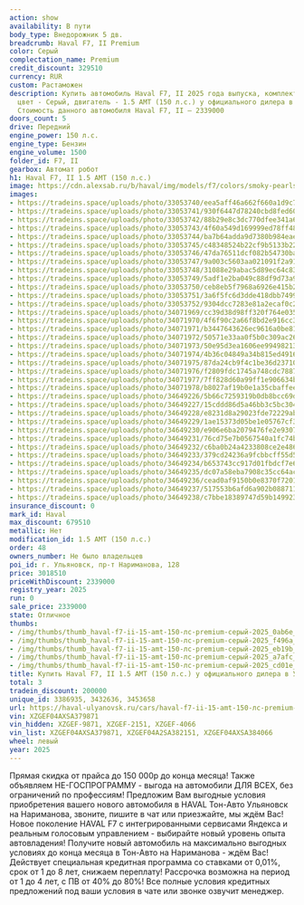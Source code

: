 ```yaml
---
action: show
availability: В пути
body_type: Внедорожник 5 дв.
breadcrumb: Haval F7, II Premium
color: Серый
complectation_name: Premium
credit_discount: 329510
currency: RUR
custom: Растаможен
description: Купить автомобиль Haval F7, II 2025 года выпуска, комплектация Premium,
  цвет - Серый, двигатель - 1.5 AMT (150 л.с.) у официального дилера в г. Ульяновск.
  Стоимость данного автомобиля Haval F7, II – 2339000
doors_count: 5
drive: Передний
engine_power: 150 л.с.
engine_type: Бензин
engine_volume: 1500
folder_id: F7, II
gearbox: Автомат робот
h1: Haval F7, II 1.5 AMT (150 л.с.)
image: https://cdn.alexsab.ru/b/haval/img/models/f7/colors/smoky-pearls.webp
images:
- https://tradeins.space/uploads/photo/33053740/eea5aff46a662f660a1d9c70ea90ab6e.jpg
- https://tradeins.space/uploads/photo/33053741/930f6447d78240cbd8fed608bc1f496a.jpg
- https://tradeins.space/uploads/photo/33053742/88b29e8c3dc770dfee341a647e0eb19b.jpg
- https://tradeins.space/uploads/photo/33053743/4f60a549d169999ed78ff48334fa7afc.jpg
- https://tradeins.space/uploads/photo/33053744/ba7b64adda9d7380b984eae07bacd01e.jpg
- https://tradeins.space/uploads/photo/33053745/c48348524b22cf9b5133b22c90ada020.jpg
- https://tradeins.space/uploads/photo/33053746/47da76511dcf082b54730ba84d1ea284.jpg
- https://tradeins.space/uploads/photo/33053747/9a003c5603aa021091f2a915edaa3241.jpg
- https://tradeins.space/uploads/photo/33053748/31088e29abac5d89ec64c8332b7045f1.jpg
- https://tradeins.space/uploads/photo/33053749/5adf1e2ba049c88df9d73a90e93d47bd.jpg
- https://tradeins.space/uploads/photo/33053750/ceb8eb5f7968a6926e415b23d002ea17.jpg
- https://tradeins.space/uploads/photo/33053751/3a6f5fc6d3dde418dbb7499fcda19fba.jpg
- https://tradeins.space/uploads/photo/33053752/9304dcc7283e81a2ecaf0c2285372082.jpg
- https://tradeins.space/uploads/photo/34071969/cc39d38d98ff320f764e035055e1a649.JPG
- https://tradeins.space/uploads/photo/34071970/4f6f90c2a66f8bd2e916cc30f039d375.JPG
- https://tradeins.space/uploads/photo/34071971/b3447643626ec9616a0be81ab6a303f6.JPG
- https://tradeins.space/uploads/photo/34071972/50571e33aa0f5b0c309ac26e996527a1.JPG
- https://tradeins.space/uploads/photo/34071973/50e95d3ea1606ee9949821360019a52d.JPG
- https://tradeins.space/uploads/photo/34071974/4b36c04849a34b815ed4916d6eabfced.JPG
- https://tradeins.space/uploads/photo/34071975/87da24cb9f4c1be36d237108f523b42b.JPG
- https://tradeins.space/uploads/photo/34071976/f2809fdc1745a748cdc7887b888557a3.JPG
- https://tradeins.space/uploads/photo/34071977/7ff828d60a99ff1e906634bc49d1cf81.JPG
- https://tradeins.space/uploads/photo/34071978/b8027af19b0e1a35cbaffee44c6aab47.JPG
- https://tradeins.space/uploads/photo/34649226/5b66c7259319b0db8bcc69dcfeb74acd.jpg
- https://tradeins.space/uploads/photo/34649227/15cddd86d5a46bb3c5bc304f978a7a62.jpg
- https://tradeins.space/uploads/photo/34649228/e8231d8a29023fde72229ab2b234428e.jpg
- https://tradeins.space/uploads/photo/34649229/1ae15373d05be1e05767cf313506ee73.jpg
- https://tradeins.space/uploads/photo/34649230/e906e6ba2079476fe2e9307f826c9bb8.jpg
- https://tradeins.space/uploads/photo/34649231/76cd75e7b0567540a1fc74b8dcbf3039.jpg
- https://tradeins.space/uploads/photo/34649232/c6ba0b24a4233808ce2e4865db9ab481.jpg
- https://tradeins.space/uploads/photo/34649233/379cd24236a9fcbbcff55d5a8b034ee7.jpg
- https://tradeins.space/uploads/photo/34649234/b653743cc917d01fbdcf7e64602fb1ba.jpg
- https://tradeins.space/uploads/photo/34649235/dc07a58eba7908c35cc64accc7e1ba68.jpg
- https://tradeins.space/uploads/photo/34649236/cead0af9150b0e8370f720164436d075.jpg
- https://tradeins.space/uploads/photo/34649237/517553b6afd6a902b08871162adaf293.jpg
- https://tradeins.space/uploads/photo/34649238/c7bbe18389747d59b149923cd4d3a9e5.jpg
insurance_discount: 0
mark_id: Haval
max_discount: 679510
metallic: Нет
modification_id: 1.5 AMT (150 л.с.)
order: 48
owners_number: Не было владельцев
poi_id: г. Ульяновск, пр-т Нариманова, 128
price: 3018510
priceWithDiscount: 2339000
registry_year: 2025
run: 0
sale_price: 2339000
state: Отличное
thumbs:
- /img/thumbs/thumb_haval-f7-ii-15-amt-150-лс-premium-серый-2025_0ab6e_0.webp
- /img/thumbs/thumb_haval-f7-ii-15-amt-150-лс-premium-серый-2025_f496a_1.webp
- /img/thumbs/thumb_haval-f7-ii-15-amt-150-лс-premium-серый-2025_eb19b_2.webp
- /img/thumbs/thumb_haval-f7-ii-15-amt-150-лс-premium-серый-2025_a7afc_3.webp
- /img/thumbs/thumb_haval-f7-ii-15-amt-150-лс-premium-серый-2025_cd01e_4.webp
title: Купить Haval F7, II 1.5 AMT (150 л.с.) у официального дилера в Ульяновске
total: 3
tradein_discount: 200000
unique_id: 3386935, 3432636, 3453658
url: https://haval-ulyanovsk.ru/cars/haval-f7-ii-15-amt-150-лс-premium-серый-2025/
vin: XZGEF04AXSA379871
vin_hidden: XZGEF-9871, XZGEF-2151, XZGEF-4066
vin_list: XZGEF04AXSA379871, XZGEF04A2SA382151, XZGEF04AXSA384066
wheel: левый
year: 2025
---
```

Прямая скидка от прайса до 150 000р до конца месяца! Также объявляем НЕ-ГОСПРОГРАММУ - выгода на автомобили ДЛЯ ВСЕХ, без ограничений по профессиям! Предложим Вам выгодные условия приобретения вашего нового автомобиля в HAVAL Тон-Авто Ульяновск на Нариманова, звоните, пишите в чат или приезжайте, мы ждём Вас! Новое поколение HAVAL F7 с интегрированными сервисами Яндекса и реальным голосовым управлением - выбирайте новый уровень опыта автовладения! Получите новый автомобиль на максимально выгодных условиях до конца месяца в Тон-Авто на Нариманова - ждём Вас! Действует специальная кредитная программа со ставками от 0,01%, срок от 1 до 8 лет, снижаем переплату! Рассрочка возможна на период от 1 до 4 лет, с ПВ от 40% до 80%! Все полные условия кредитных предложений под ваши условия в чате или звонке озвучит менеджер.
